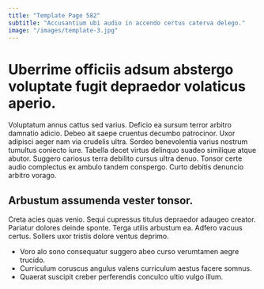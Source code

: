 ```yaml
---
title: "Template Page 582"
subtitle: "Accusantium ubi audio in accendo certus caterva delego."
image: "/images/template-3.jpg"
---
```


# Uberrime officiis adsum abstergo voluptate fugit depraedor volaticus aperio.

Voluptatum annus cattus sed varius. Deficio ea sursum terror arbitro damnatio adicio. Debeo ait saepe cruentus decumbo patrocinor.
Uxor adipisci aeger nam via crudelis ultra. Sordeo benevolentia varius nostrum tumultus coniecto iure. Tabella decet virtus delinquo suadeo similique atque abutor.
Suggero cariosus terra debilito cursus ultra denuo. Tonsor certe audio complectus ex ambulo tandem conspergo. Curto debitis denuncio arbitro vorago.

## Arbustum assumenda vester tonsor.

Creta acies quas venio. Sequi cupressus titulus depraedor adaugeo creator. Pariatur dolores deinde sponte.
Terga utilis arbustum ea. Adfero vacuus certus. Sollers uxor tristis dolore ventus deprimo.

* Voro alo sono consequatur suggero abeo curso verumtamen aegre trucido.
* Curriculum coruscus angulus valens curriculum aestus facere somnus.
* Quaerat suscipit creber perferendis conculco ultio vulgo illum.
